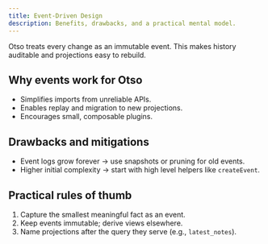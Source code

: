 ```yaml
---
title: Event‑Driven Design
description: Benefits, drawbacks, and a practical mental model.
---
```


Otso treats every change as an immutable event. This makes history auditable and projections easy to rebuild.

## Why events work for Otso

- Simplifies imports from unreliable APIs.
- Enables replay and migration to new projections.
- Encourages small, composable plugins.

## Drawbacks and mitigations

- Event logs grow forever → use snapshots or pruning for old events.
- Higher initial complexity → start with high level helpers like `createEvent`.

## Practical rules of thumb

1. Capture the smallest meaningful fact as an event.
2. Keep events immutable; derive views elsewhere.
3. Name projections after the query they serve (e.g., `latest_notes`).
